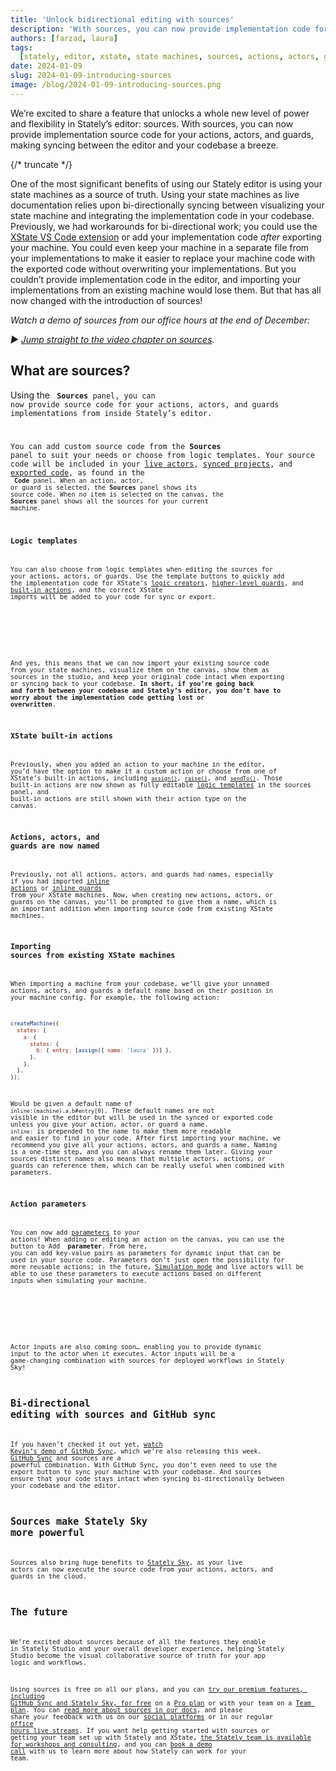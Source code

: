 ```yaml
---
title: 'Unlock bidirectional editing with sources'
description: 'With sources, you can now provide implementation code for your actions, actors, and guards, making syncing between the editor and your codebase a breeze.'
authors: [farzad, laura]
tags:
  [stately, editor, xstate, state machines, sources, actions, actors, guards]
date: 2024-01-09
slug: 2024-01-09-introducing-sources
image: /blog/2024-01-09-introducing-sources.png
---
```


We’re excited to share a feature that unlocks a whole new level of power and flexibility in Stately’s editor: sources. With sources, you can now provide implementation source code for your actions, actors, and guards, making syncing between the editor and your codebase a breeze.

{/* truncate */}

One of the most significant benefits of using our Stately editor is using your state machines as a source of truth. Using your state machines as live documentation relies upon bi-directionally syncing between visualizing your state machine and integrating the implementation code in your codebase. Previously, we had workarounds for bi-directional work; you could use the [XState VS Code extension](https://marketplace.visualstudio.com/items?itemName=statelyai.stately-vscode) or add your implementation code _after_ exporting your machine. You could even keep your machine in a separate file from your implementations to make it easier to replace your machine code with the exported code without overwriting your implementations. But you couldn’t provide implementation code in the editor, and importing your implementations from an existing machine would lose them. But that has all now changed with the introduction of sources!

_Watch a demo of sources from our office hours at the end of December:_

<YouTube id="x-F1TPjz_lI" />

_▶️ [Jump straight to the video chapter on sources](https://www.youtube.com/watch?v=x-F1TPjz_lI&t=318s)._

## What are sources?

Using the <Code size={18} /> **Sources** panel, you can now provide source code for your actions, actors, and guards implementations from inside Stately’s editor.

You can add custom source code from the **Sources** panel to suit your needs or choose from logic templates. Your source code will be included in your [live actors](/docs/stately-sky-getting-started), [synced projects](/docs/import-from-github), and [exported code](/docs/export-as-code), as found in the <Code size={18} /> **Code** panel. When an action, actor, or guard is selected, the **Sources** panel shows its source code. When no item is selected on the canvas, the **Sources** panel shows all the sources for your current machine.

### Logic templates

You can also choose from logic templates when editing the sources for your actions, actors, or guards. Use the template buttons to quickly add the implementation code for XState’s [logic creators](/docs/actors#actor-logic-creators), [higher-level guards](/docs/guards#higher-level-guards), and [built-in actions](/docs/actions), and the correct XState imports will be added to your code for sync or export.

<p>
  <ThemedImage
    alt="The sources panel open for a pizzaRecieced entry action. In the source code, the sendTo action is being used to send an event of pizzaRecieved to the reviewApp actor."
    sources={{
      light: '/blog/2024-01-09-introducing-sources/sources.png',
      dark: '/blog/2024-01-09-introducing-sources/sources-dm.png',
    }}
  />
</p>

And yes, this means that we can now import your existing source code from your state machines, visualize them on the canvas, show them as sources in the studio, and keep your original code intact when exporting or syncing back to your codebase. **In short, if you’re going back and forth between your codebase and Stately’s editor, you don’t have to worry about the implementation code getting lost or overwritten**.

### XState built-in actions

Previously, when you added an action to your machine in the editor, you’d have the option to make it a custom action or choose from one of XState’s built-in actions, including [`assign()`](/docs/actions#assign-action), [`raise()`](/docs/actions#raise-action), and [`sendTo()`](/docs/actions#send-to-action). Those built-in actions are now shown as fully editable [logic templates](#logic-templates) in the sources panel, and built-in actions are still shown with their action type on the canvas.

### Actions, actors, and guards are now named

Previously, not all actions, actors, and guards had names, especially if you had imported [inline actions](/docs/actions#inline-actions) or [inline guards](/docs/guards#inline-guards) from your XState machines. Now, when creating new actions, actors, or guards on the canvas, you’ll be prompted to give them a name, which is an important addition when importing source code from existing XState machines.

### Importing sources from existing XState machines

When importing a machine from your codebase, we’ll give your unnamed actions, actors, and guards a default name based on their position in your machine config. For example, the following action:

```js
createMachine({
  states: {
    a: {
      states: {
        b: { entry: [assign({ name: 'laura' })] },
      },
    },
  },
});
```

Would be given a default name of `inline:(machine).a.b#entry[0]`. These default names are not visible in the editor but will be used in the synced or exported code unless you give your action, actor, or guard a name. `inline:` is prepended to the name to make them more readable and easier to find in your code. After first importing your machine, we recommend you give all your actions, actors, and guards a name. Naming is a one-time step, and you can always rename them later. Giving your sources distinct names also means that multiple actors, actions, or guards can reference them, which can be really useful when combined with parameters.

### Action parameters

You can now add [parameters](/docs/actions#dynamic-action-parameters) to your actions! When adding or editing an action on the canvas, you can use the button to Add <Plus size={18}/> **parameter**. From here, you can add key-value pairs as parameters for dynamic input that can be used in your source code. Parameters don’t just open the possibility for more reusable actions; in the future, [Simulation mode](/docs/simulation-mode) and live actors will be able to use these parameters to execute actions based on different inputs when simulating your machine.

<p>
  <ThemedImage
    alt="The confirm_order event with a setOrderStatus transition action that’s open showing the options to add parameters, with a parameter added using the key of status and the value of confirmed."
    sources={{
      light: '/blog/2024-01-09-introducing-sources/action-params.png',
      dark: '/blog/2024-01-09-introducing-sources/action-params-dm.png',
    }}
  />
</p>

Actor inputs are also coming soon… enabling you to provide dynamic input to the actor when it executes. Actor inputs will be a game-changing combination with sources for deployed workflows in Stately Sky!

## Bi-directional editing with sources and GitHub sync

If you haven’t checked it out yet, [watch Kevin’s demo of GitHub Sync](https://www.youtube.com/live/x-F1TPjz_lI?feature=shared&t=602), which we’re also releasing this week. [GitHub Sync](/docs/import-from-github) and sources are a powerful combination. With GitHub Sync, you don’t even need to use the export button to sync your machine with your codebase. And sources ensure that your code stays intact when syncing bi-directionally between your codebase and the editor.

## Sources make Stately Sky more powerful

Sources also bring huge benefits to [Stately Sky](/docs/stately-sky-getting-started), as your live actors can now execute the source code from your actions, actors, and guards in the cloud.

## The future

We’re excited about sources because of all the features they enable in Stately Studio and your overall developer experience, helping Stately Studio become the visual collaborative source of truth for your app logic and workflows.

Using sources is free on all our plans, and you can [try our premium features, including GitHub Sync and Stately Sky, for free](https://stately.ai/pricing) on a [Pro plan](/docs/studio-pro-plan) or with your team on a [Team plan](/docs/studio-team-plan). You can [read more about sources in our docs](/docs/sources), and please share your feedback with us on our [social platforms](https://discord.stately.ai) or in our regular [office hours live streams](https://www.youtube.com/watch?v=-Jf9N-EaUx0&list=PLvWgkXBB3dd6PXbSoctwDXjWX-AQrxhds). If you want help getting started with sources or getting your team set up with Stately and XState, [the Stately team is available for workshops and consulting](https://stately.ai/pricing#services), and you can [book a demo call](https://calendly.com/d/yc8-3hq-rpc/request-a-demo) with us to learn more about how Stately can work for your team.
